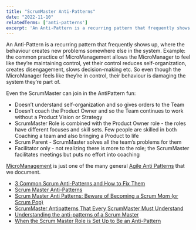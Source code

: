 ```yaml
---
title: "ScrumMaster Anti-Patterns"
date: "2022-11-10"
relatedTerms: ['anti-patterns']
excerpt: 'An Anti-Pattern is a recurring pattern that frequently shows up, where the behaviour'
---
```


An Anti-Pattern is a recurring pattern that frequently shows up, where the behaviour creates new problems somewhere else in the system. Example: the common practice of MicroManagement allows the MicroManager to feel like they’re maintaining control, yet their control reduces self-organization, creates disengagement, slows decision-making etc. So even though the MicroManager feels like they’re in control, their behaviour is damaging the system they’re part of.

Even the ScrumMaster can join in the AntiPattern fun:

- Doesn’t understand self-organization and so gives orders to the Team
- Doesn’t coach the Product Owner and so the Team continues to work without a Product Vision or Strategy
- ScrumMaster Role is combined with the Product Owner role - the roles have different focuses and skill sets. Few people are skilled in both Coaching a team and also bringing a Product to life
- Scrum Parent - ScrumMaster solves all the team’s problems for them
- Facilitator only - not realizing there is more to the role; the ScrumMaster facilitates meetings but puts no effort into coaching

[MicroManagement](https://agilepainrelief.com/blog/scrum-anti-patterns-micromanagement) is just one of the many general [Agile Anti Patterns](https://agilepainrelief.com/blog/scrum-anti-patterns) that we document.

<HighlightBox heading="Resource Links" variant="resourceLinks">

- [3 Common Scrum Anti-Patterns and How to Fix Them](https://www.techwell.com/techwell-insights/2020/01/3-common-scrum-anti-patterns-and-how-fix-them)
- [Scrum Master Anti-Patterns](https://hackernoon.com/scrum-master-anti-patterns-b3aeb35ffe31)
- [Scrum Master Anti Patterns: Beware of Becoming a Scrum Mom (or Scrum Pop)](https://www.agilealliance.org/scrum-master-anti-patterns-beware-of-becoming-a-scrum-mom-or-scrum-pop/)
- [ScrumMaster Antipatterns That Every ScrumMaster Must Understand](https://adaptmethodology.com/scrummaster-antipatterns/)
- [Understanding the anti-patterns of a Scrum Master](https://www.incrementone.com/perspectives/understanding-the-anti-patterns-of-a-scrum-master)
- [When the Scrum Master Role is Set Up to Be an Anti-Pattern](https://nextupsolutions.com/insights/when-the-scrum-master-role-is-set-up-to-be-an-anti-pattern)

</HighlightBox>
